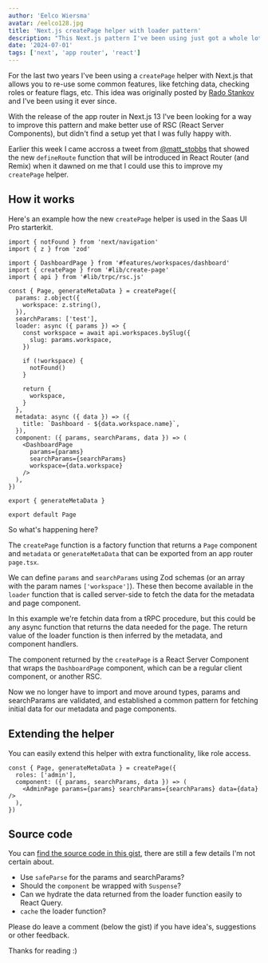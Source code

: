 ```yaml
---
author: 'Eelco Wiersma'
avatar: /eelco128.jpg
title: 'Next.js createPage helper with loader pattern'
description: "This Next.js pattern I've been using just got a whole lot better."
date: '2024-07-01'
tags: ['next', 'app router', 'react']
---
```


For the last two years I've been using a `createPage` helper with Next.js that
allows you to re-use some common features, like fetching data, checking roles or feature flags, etc.
This idea was originally posted by [Rado Stankov](https://blog.rstankov.com/structuring-next-js-application/) and I've been using it ever since.

With the release of the app router in Next.js 13 I've been looking for a way to improve this pattern
and make better use of RSC (React Server Components), but didn't find a setup yet that I was fully happy with.

Earlier this week I came accross a tweet from [@matt_stobbs](https://x.com/matt_stobbs/status/1807408408011690178) that showed the new
`defineRoute` function that will be introduced in React Router (and Remix) when it dawned on me that I could use this
to improve my `createPage` helper.

## How it works

Here's an example how the new `createPage` helper is used in the Saas UI Pro starterkit.

```tsx
import { notFound } from 'next/navigation'
import { z } from 'zod'

import { DashboardPage } from '#features/workspaces/dashboard'
import { createPage } from '#lib/create-page'
import { api } from '#lib/trpc/rsc.js'

const { Page, generateMetaData } = createPage({
  params: z.object({
    workspace: z.string(),
  }),
  searchParams: ['test'],
  loader: async ({ params }) => {
    const workspace = await api.workspaces.bySlug({
      slug: params.workspace,
    })

    if (!workspace) {
      notFound()
    }

    return {
      workspace,
    }
  },
  metadata: async ({ data }) => ({
    title: `Dashboard - ${data.workspace.name}`,
  }),
  component: ({ params, searchParams, data }) => (
    <DashboardPage
      params={params}
      searchParams={searchParams}
      workspace={data.workspace}
    />
  ),
})

export { generateMetaData }

export default Page
```

So what's happening here?

The `createPage` function is a factory function that returns a `Page` component and `metadata` or `generateMetaData` that can be exported from an app router `page.tsx`.

We can define `params` and `searchParams` using Zod schemas (or an array with the param names `['workspace']`).
These then become available in the `loader` function that is called server-side to fetch the data for the metadata and page component.

In this example we're fetchin data from a tRPC procedure, but this could be any async function that returns the data needed for the page.
The return value of the loader function is then inferred by the metadata, and component handlers.

The component returned by the `createPage` is a React Server Component that wraps the `DashboardPage` component, which can be a regular client component, or another RSC.

Now we no longer have to import and move around types, params and searchParams are validated, and established a common pattern for fetching initial data for our metadata and page components.

## Extending the helper

You can easily extend this helper with extra functionality, like role access.

```tsx
const { Page, generateMetaData } = createPage({
  roles: ['admin'],
  component: ({ params, searchParams, data }) => (
    <AdminPage params={params} searchParams={searchParams} data={data} />
  ),
})
```

## Source code

You can [find the source code in this gist](https://gist.github.com/Pagebakers/f39f154e5bb6b03c477cb4a1d88ac937), there are still a few details I'm not certain about.

- Use `safeParse` for the params and searchParams?
- Should the `component` be wrapped with `Suspense`?
- Can we hydrate the data returned from the loader function easily to React Query.
- `cache` the loader function?

Please do leave a comment (below the gist) if you have idea's, suggestions or other feedback.

Thanks for reading :)
